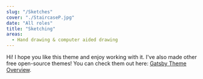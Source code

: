 ```yaml
---
slug: "/Sketches"
cover: "./StaircaseP.jpg"
date: "All roles"
title: "Sketching"
areas:
  - Hand drawing & computer aided drawing
---
```


Hi! I hope you like this theme and enjoy working with it. I've also made other free open-source themes! You can check them out here: [Gatsby Theme Overview](https://themes.lekoarts.de).

